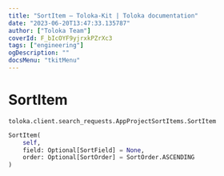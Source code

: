 ```yaml
---
title: "SortItem — Toloka-Kit | Toloka documentation"
date: "2023-06-20T13:47:33.135787"
author: ["Toloka Team"]
coverId: F_bIcOYF9yjrxkPZrXc3
tags: ["engineering"]
ogDescription: ""
docsMenu: "tkitMenu"
---
```


# SortItem

`toloka.client.search_requests.AppProjectSortItems.SortItem`

```python
SortItem(
    self,
    field: Optional[SortField] = None,
    order: Optional[SortOrder] = SortOrder.ASCENDING
)
```